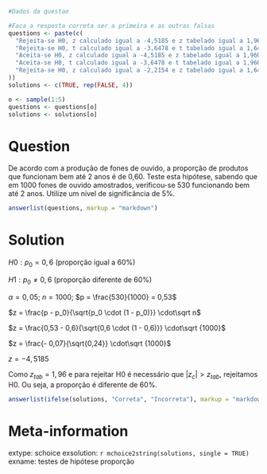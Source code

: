 ```r
#Dados da questao

#Faca a resposta correta ser a primeira e as outras falsas
questions <- paste(c(
  "Rejeita-se H0, z calculado igual a -4,5185 e z tabelado igual a 1,960.",
  "Rejeita-se H0, t calculado igual a -3,6478 e t tabelado igual a 1,645.",
  "Aceita-se H0, z calculado igual a -4,5185 e z tabelado igual a 1,960.",
  "Aceita-se H0, t calculado igual a -3,6478 e t tabelado igual a 1,960.",
  "Rejeita-se H0, z calculado igual a -2,2154 e z tabelado igual a 1,645."
))
solutions <- c(TRUE, rep(FALSE, 4))

o <- sample(1:5)
questions <- questions[o]
solutions <- solutions[o]
```

Question
========
De acordo com a produção de fones de ouvido, a proporção de produtos que funcionam bem até 2 anos é de 0,60. Teste esta hipótese, sabendo que em 1000 fones de ouvido amostrados, verificou-se 530 funcionando bem até 2 anos. Utilize um nível de significância de 5%.

```r
answerlist(questions, markup = "markdown")
```

Solution
========
$H0: p_0 = 0,6$ (proporção igual a 60%)

$H1: p_0 \neq 0,6$ (proporção diferente de 60%)

$\alpha = 0,05$; $n = 1000$; $p = \frac{530}{1000} = 0,53$

$z = \frac{p - p_0}{\sqrt{p_0 \cdot (1 - p_0)}} \cdot\sqrt n$

$z = \frac{0,53 - 0,6}{\sqrt{0,6 \cdot (1 - 0,6)}} \cdot\sqrt {1000}$

$z = \frac{- 0,07}{\sqrt{0,24}} \cdot\sqrt {1000}$

$z = -4,5185$

Como $z_{tab} = 1,96$ e para rejeitar H0 é necessário que $|z_c| > z_{tab}$, rejeitamos H0. Ou seja, a proporção é diferente de 60%. 

```r
answerlist(ifelse(solutions, "Correta", "Incorreta"), markup = "markdown")
```

Meta-information
================
extype: schoice
exsolution: `r mchoice2string(solutions, single = TRUE)`
exname: testes de hipótese proporção